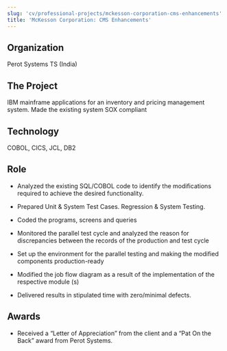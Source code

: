 ```yaml
---
slug: 'cv/professional-projects/mckesson-corporation-cms-enhancements'
title: 'McKesson Corporation: CMS Enhancements'
---
```


## Organization

Perot Systems TS (India)

## The Project

IBM mainframe applications for an inventory and pricing management system. Made the existing system SOX compliant

## Technology

COBOL, CICS, JCL, DB2

## Role

-   Analyzed the existing SQL/COBOL code to identify the modifications required to achieve the desired functionality.

-   Prepared Unit & System Test Cases. Regression & System Testing.

-   Coded the programs, screens and queries

-   Monitored the parallel test cycle and analyzed the reason for discrepancies between the records of the production
    and test cycle

-   Set up the environment for the parallel testing and making the modified components production-ready

-   Modified the job flow diagram as a result of the implementation of the respective module (s)

-   Delivered results in stipulated time with zero/minimal defects.

## Awards

-   Received a “Letter of Appreciation” from the client and a “Pat On the Back” award from Perot Systems.

